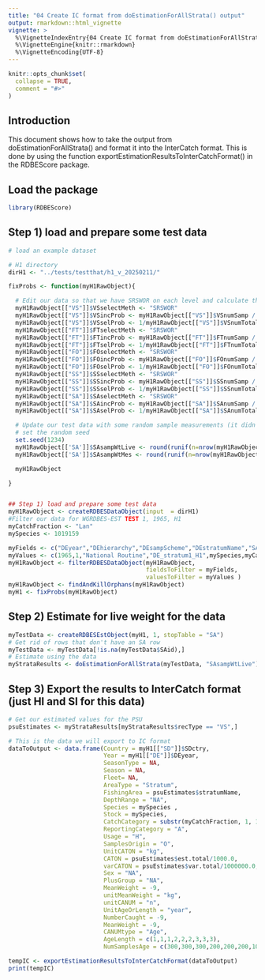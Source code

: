 ```yaml
---
title: "04 Create IC format from doEstimationForAllStrata() output"
output: rmarkdown::html_vignette
vignette: >
  %\VignetteIndexEntry{04 Create IC format from doEstimationForAllStrata}
  %\VignetteEngine{knitr::rmarkdown}
  %\VignetteEncoding{UTF-8}
---
```


```r
knitr::opts_chunk$set(
  collapse = TRUE,
  comment = "#>"
)
```

## Introduction
This document shows how to take the output from doEstimationForAllStrata() and format it into the InterCatch format. This is done by using the function exportEstimationResultsToInterCatchFormat() in the RDBEScore package.

## Load the package

```r
library(RDBEScore)
```

## Step 1) load and prepare some test data 

```r
# load an example dataset

# H1 directory
dirH1 <- "../tests/testthat/h1_v_20250211/"

fixProbs <- function(myH1RawObject){

  # Edit our data so that we have SRSWOR on each level and calculate the probs
  myH1RawObject[["VS"]]$VSselectMeth <- "SRSWOR"
  myH1RawObject[["VS"]]$VSincProb <- myH1RawObject[["VS"]]$VSnumSamp / myH1RawObject[["VS"]]$VSnumTotal
  myH1RawObject[["VS"]]$VSselProb <- 1/myH1RawObject[["VS"]]$VSnumTotal
  myH1RawObject[["FT"]]$FTselectMeth <- "SRSWOR"
  myH1RawObject[["FT"]]$FTincProb <- myH1RawObject[["FT"]]$FTnumSamp / myH1RawObject[["FT"]]$FTnumTotal
  myH1RawObject[["FT"]]$FTselProb <- 1/myH1RawObject[["FT"]]$FTnumTotal
  myH1RawObject[["FO"]]$FOselectMeth <- "SRSWOR"
  myH1RawObject[["FO"]]$FOincProb <- myH1RawObject[["FO"]]$FOnumSamp / myH1RawObject[["FO"]]$FOnumTotal
  myH1RawObject[["FO"]]$FOselProb <- 1/myH1RawObject[["FO"]]$FOnumTotal
  myH1RawObject[["SS"]]$SSselectMeth <- "SRSWOR"
  myH1RawObject[["SS"]]$SSincProb <- myH1RawObject[["SS"]]$SSnumSamp / myH1RawObject[["SS"]]$SSnumTotal
  myH1RawObject[["SS"]]$SSselProb <- 1/myH1RawObject[["SS"]]$SSnumTotal
  myH1RawObject[["SA"]]$SAselectMeth <- "SRSWOR"
  myH1RawObject[["SA"]]$SAincProb <- myH1RawObject[["SA"]]$SAnumSamp / myH1RawObject[["SA"]]$SAnumTotal
  myH1RawObject[["SA"]]$SAselProb <- 1/myH1RawObject[["SA"]]$SAnumTotal

  # Update our test data with some random sample measurements (it didn't include these)
  # set the random seed
  set.seed(1234)
  myH1RawObject[['SA']]$SAsampWtLive <- round(runif(n=nrow(myH1RawObject[['SA']]),min = 1, max = 100))
  myH1RawObject[['SA']]$SAsampWtMes <- round(runif(n=nrow(myH1RawObject[['SA']]),min = 1, max = 100))

  myH1RawObject

}


## Step 1) load and prepare some test data
myH1RawObject <- createRDBESDataObject(input  = dirH1)
#Filter our data for WGRDBES-EST TEST 1, 1965, H1
myCatchFraction <- "Lan"
mySpecies <- 1019159

myFields <- c("DEyear","DEhierarchy","DEsampScheme","DEstratumName","SAspeCode","SScatchFra")
myValues <- c(1965,1,"National Routine","DE_stratum1_H1",mySpecies,myCatchFraction)
myH1RawObject <- filterRDBESDataObject(myH1RawObject,
                                       fieldsToFilter = myFields,
                                       valuesToFilter = myValues )
myH1RawObject <- findAndKillOrphans(myH1RawObject)
myH1 <- fixProbs(myH1RawObject)

```

## Step 2) Estimate for live weight for the data


```r
myTestData <- createRDBESEstObject(myH1, 1, stopTable = "SA")
# Get rid of rows that don't have an SA row
myTestData <- myTestData[!is.na(myTestData$SAid),]
# Estimate using the data
myStrataResults <- doEstimationForAllStrata(myTestData, "SAsampWtLive")

```

## Step 3) Export the results to InterCatch format (just HI and SI for this data)

```r

# Get our estimated values for the PSU
psuEstimates <- myStrataResults[myStrataResults$recType == "VS",]

# This is the data we will export to IC format
dataToOutput <- data.frame(Country = myH1[["SD"]]$SDctry,
                           Year = myH1[["DE"]]$DEyear,
                           SeasonType = NA,
                           Season = NA,
                           Fleet= NA,
                           AreaType = "Stratum",
                           FishingArea = psuEstimates$stratumName,
                           DepthRange = "NA",
                           Species = mySpecies ,
                           Stock = mySpecies,
                           CatchCategory = substr(myCatchFraction, 1, 1),
                           ReportingCategory = "A",
                           Usage = "H",
                           SamplesOrigin = "O",
                           UnitCATON = "kg",
                           CATON = psuEstimates$est.total/1000.0,
                           varCATON = psuEstimates$var.total/1000000.0,
                           Sex = "NA",
                           PlusGroup = "NA",
                           MeanWeight = -9,
                           unitMeanWeight = "kg",
                           unitCANUM = "n",
                           UnitAgeOrLength = "year",
                           NumberCaught = -9,
                           MeanWeight = -9,
                           CANUMtype = "Age",
                           AgeLength = c(1,1,1,2,2,2,3,3,3),
                           NumSamplesAge = c(300,300,300,200,200,200,100,100,100))

tempIC <- exportEstimationResultsToInterCatchFormat(dataToOutput)
print(tempIC)
```

